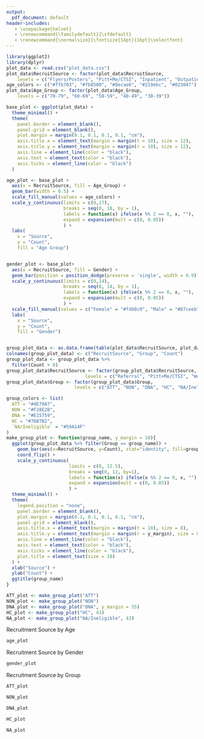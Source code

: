 ```yaml
---
output:
  pdf_document: default
header-includes:
   - \usepackage{helvet}
   - \renewcommand{\familydefault}{\sfdefault}
   - \renewcommand{\normalsize}{\fontsize{14pt}{16pt}\selectfont}
---
```

```r
library(ggplot2)
library(dplyr)
plot_data <- read.csv("plot_data.csv")
plot_data$RecruitSource <- factor(plot_data$RecruitSource, 
    levels = c("Flyers/Posters", "Pitt+Me/CTSI", "Inpatient", "Outpatient", "Magazine/Newspaper", "Other", "Referral", "Word of Mouth"))
age_colors <- c("#ffb703", "#fb8500", "#8ecae6", "#219ebc", "#023047")
plot_data$Age_Group <- factor(plot_data$Age_Group, 
    levels = c("70-79", "60-69", "50-59", "40-49", "30-39"))

base_plot <- ggplot(plot_data) +
  theme_minimal() +
  theme(
    panel.border = element_blank(),
    panel.grid = element_blank(),
    plot.margin = margin(0.1, 0.1, 0.1, 0.1, "cm"),
    axis.title.x = element_text(margin = margin(t = 10), size = 12),
    axis.title.y = element_text(margin = margin(r = 10), size = 12),
    axis.line = element_line(color = "black"),
    axis.text = element_text(color = "black"),
    axis.ticks = element_line(color = "black")
  )

age_plot <- base_plot +
  aes(x = RecruitSource, fill = Age_Group) +
  geom_bar(width = 0.5) +
  scale_fill_manual(values = age_colors) +
  scale_y_continuous(limits = c(0,17),
                     breaks = seq(0, 18, by = 1),
                     labels = function(x) ifelse(x %% 2 == 0, x, ""),
                     expand = expansion(mult = c(0, 0.05))
                     ) +
  labs(
    x = "Source",
    y = "Count",
    fill = "Age Group")


gender_plot <- base_plot+
  aes(x = RecruitSource, fill = Gender) +
  geom_bar(position = position_dodge(preserve = 'single', width = 0.9)) +
  scale_y_continuous(limits = c(0,14),
                     breaks = seq(0, 14, by = 1),
                     labels = function(x) ifelse(x %% 2 == 0, x, ""),
                     expand = expansion(mult = c(0, 0.05))
                     ) +
  scale_fill_manual(values = c("Female" = "#fdb0c0", "Male" = "#87ceeb")) +
  labs(
    x = "Source",
    y = "Count",
    fill = "Gender")


group_plot_data <- as.data.frame(table(plot_data$RecruitSource, plot_data$Group))
colnames(group_plot_data) <- c("RecruitSource", "Group", "Count")
group_plot_data <- group_plot_data %>%
  filter(Count > 0)
group_plot_data$RecruitSource <- factor(group_plot_data$RecruitSource, 
                             levels = c("Referral", "Pitt+Me/CTSI", "Word of Mouth", "Magazine/Newspaper", "Other", "Outpatient", "Inpatient", "Flyers/Posters"))
group_plot_data$Group <- factor(group_plot_data$Group, 
                         levels = c("ATT", "NON", "DNA", "HC", "NA/Ineligible"))

group_colors <- list(
  ATT = "#4E79A7",
  NON = "#F28E2B",
  DNA = "#E15759",
  HC = "#76B7B2",
  `NA/Ineligible` = "#59A14F"
)
make_group_plot <- function(group_name, y_margin = 10){
  ggplot(group_plot_data %>% filter(Group == group_name)) +
    geom_bar(aes(x=RecruitSource, y=Count), stat="identity", fill=group_colors[[group_name]]) +
    coord_flip() +
    scale_y_continuous(
                       limits = c(0, 12.5),
                       breaks = seq(0, 12, by=1),
                       labels = function(x) ifelse(x %% 2 == 0, x, ""),
                       expand = expansion(mult = c(0, 0.05))
                       ) +
  theme_minimal() +
  theme(
    legend.position = "none",
    panel.border = element_blank(),
    plot.margin = margin(0.1, 0.1, 0.1, 0.1, "cm"),
    panel.grid = element_blank(),
    axis.title.x = element_text(margin = margin(t = 10), size = 8),
    axis.title.y = element_text(margin = margin(r = y_margin), size = 8),
    axis.line = element_line(color = "black"),
    axis.text = element_text(color = "black"),
    axis.ticks = element_line(color = "black"),
    plot.title = element_text(size = 10)
  ) +
  xlab("Source") +
  ylab("Count") +
  ggtitle(group_name)
}

ATT_plot <- make_group_plot("ATT")
NON_plot <- make_group_plot("NON")
DNA_plot <- make_group_plot("DNA", y_margin = 55)
HC_plot <- make_group_plot("HC", 43)
NA_plot <- make_group_plot("NA/Ineligible", 43)
```
Recruitment Source by Age
\vspace{-30pt}
```r
age_plot
```
Recruitment Source by Gender
\vspace{-30pt}
```r
gender_plot
```
\newpage
Recruitment Source by Group
```r
ATT_plot
```

```r
NON_plot
```

```r
DNA_plot
```

```r
HC_plot
```

```r
NA_plot
```

